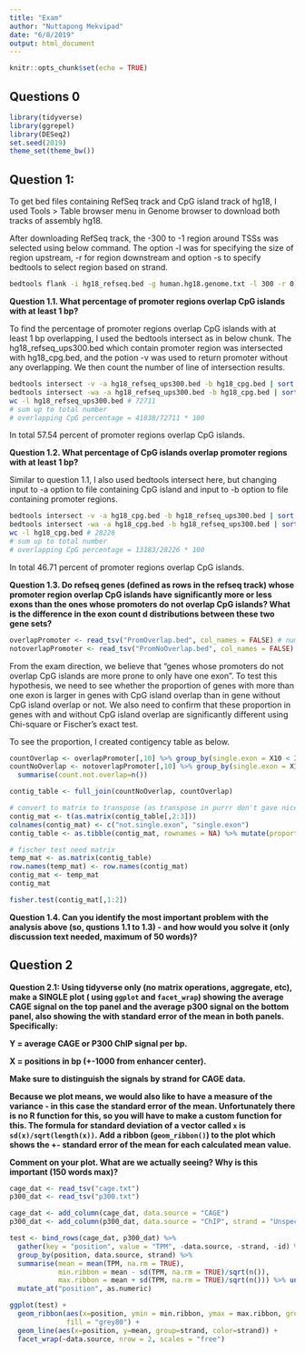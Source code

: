 ```yaml
---
title: "Exam"
author: "Nuttapong Mekvipad"
date: "6/8/2019"
output: html_document
---
```


```r
knitr::opts_chunk$set(echo = TRUE)
```

## Questions 0

```r
library(tidyverse)
library(ggrepel)
library(DESeq2)
set.seed(2019)
theme_set(theme_bw())
```

## Question 1:

To get bed files containing RefSeq track and CpG island track of hg18, I used Tools > Table browser menu in Genome browser to download both tracks of assembly hg18.

After downloading RefSeq track, the -300 to -1 region around TSSs was selected using below command. The option -l was for specifying the size of region upstream, -r for region downstream and option -s to specify bedtools to select region based on strand.

```bash
bedtools flank -i hg18_refseq.bed -g human.hg18.genome.txt -l 300 -r 0 -s > hg18_refseq_ups300.bed
```

__Question 1.1.  What percentage of promoter regions overlap CpG islands with at least 1 bp?__

To find the percentage of promoter regions overlap CpG islands with at least 1 bp overlapping, I used the bedtools intersect as in below chunk. The hg18_refseq_ups300.bed which contain promoter region was intersected with hg18_cpg.bed, and the potion -v was used to return promoter without any overlapping. We then count the number of line of intersection results.

```bash
bedtools intersect -v -a hg18_refseq_ups300.bed -b hg18_cpg.bed | sort | uniq | tee PromNoOverlap.bed | wc -l # 30873
bedtools intersect -wa -a hg18_refseq_ups300.bed -b hg18_cpg.bed | sort | uniq | tee PromOverlap.bed | wc -l # 41838
wc -l hg18_refseq_ups300.bed # 72711
# sum up to total number
# overlapping CpG percentage = 41838/72711 * 100
```

In total 57.54 percent of promoter regions overlap CpG islands. 

__Question 1.2. What percentage of CpG islands overlap promoter regions with at least 1 bp?__

Similar to question 1.1, I also used bedtools intersect here, but changing input to -a option to file containing CpG island and input to -b option to file containing promoter regions.

```bash
bedtools intersect -v -a hg18_cpg.bed -b hg18_refseq_ups300.bed | sort | uniq | tee CpGNoOverlap.bed | wc -l # 15043
bedtools intersect -wa -a hg18_cpg.bed -b hg18_refseq_ups300.bed | sort | uniq | tee CpGOverlap.bed | wc -l # 13183
wc -l hg18_cpg.bed # 28226
# sum up to total number
# overlapping CpG percentage = 13183/28226 * 100
```

In total 46.71 percent of promoter regions overlap CpG islands.

__Question 1.3. Do refseq genes (defined as rows in the refseq track)  whose promoter region overlap CpG islands have significantly more or less exons than the ones whose promoters  do not overlap CpG islands? What is the difference in the exon count d distributions between these two gene sets?__

```r
overlapPromoter <- read_tsv("PromOverlap.bed", col_names = FALSE) # number of exon at col 10
notoverlapPromoter <- read_tsv("PromNoOverlap.bed", col_names = FALSE)
```

From the exam direction, we believe that "genes whose promoters do not overlap CpG islands are more prone to only have one exon". To test this hypothesis, we need to see whether the proportion of genes with more than one exon is larger in genes with CpG island overlap than in gene without CpG island overlap or not. We also need to confirm that these proportion in genes with and without CpG island overlap are significantly different using Chi-square or Fischer's exact test.

To see the proportion, I created contigency table as below.

```r
countOverlap <- overlapPromoter[,10] %>% group_by(single.exon = X10 < 2) %>% summarise(count.overlap=n())
countNoOverlap <- notoverlapPromoter[,10] %>% group_by(single.exon = X10 < 2) %>%
  summarise(count.not.overlap=n())

contig_table <- full_join(countNoOverlap, countOverlap) 

# convert to matrix to transpose (as transpose in purrr don't gave nice tibble out)
contig_mat <- t(as.matrix(contig_table[,2:3]))
colnames(contig_mat) <- c("not.single.exon", "single.exon")
contig_table <- as.tibble(contig_mat, rownames = NA) %>% mutate(proportion.single = contig_mat[,2]/rowSums(.))

# fischer test need matrix
temp_mat <- as.matrix(contig_table)
row.names(temp_mat) <- row.names(contig_mat)
contig_mat <- temp_mat
contig_mat
```

```r
fisher.test(contig_mat[,1:2])
```


__Question 1.4. Can you identify the most important problem with the analysis above (so, qustions 1.1 to 1.3) - and how would you solve it (only discussion text needed,   maximum of 50 words)?__

## Question 2

__Question 2.1: Using tidyverse only (no matrix operations, aggregate, etc),  make a SINGLE plot ( using `ggplot` and `facet_wrap`) showing the average CAGE signal  on the top panel and the average p300 signal  on the bottom panel, also showing the with standard error of the mean in both panels. Specifically: __

__Y = average CAGE or P300 ChIP signal per bp. __

__X = positions in bp  (+-1000 from enhancer center). __

__Make sure to distinguish the signals by strand for CAGE data. __

__Because we plot means, we would also like to have a measure of the variance - in this case the standard error of the mean. Unfortunately there is no R function for this, so you will have to make a custom function for this.  The formula for standard deviation of a vector called `x` is `sd(x)/sqrt(length(x))`. Add a ribbon (`geom_ribbon()`) to the plot which shows the +- standard error of the mean for each calculated mean value.__

__Comment on your plot. What are we actually seeing? Why is this important (150 words max)?__


```r
cage_dat <- read_tsv("cage.txt")
p300_dat <- read_tsv("p300.txt")

cage_dat <- add_column(cage_dat, data.source = "CAGE")
p300_dat <- add_column(p300_dat, data.source = "ChIP", strand = "Unspecified")

test <- bind_rows(cage_dat, p300_dat) %>% 
  gather(key = "position", value = "TPM", -data.source, -strand, -id) %>%
  group_by(position, data.source, strand) %>% 
  summarise(mean = mean(TPM, na.rm = TRUE),  
            min.ribbon = mean - sd(TPM, na.rm = TRUE)/sqrt(n()),
            max.ribbon = mean + sd(TPM, na.rm = TRUE)/sqrt(n())) %>% ungroup() %>%
  mutate_at("position", as.numeric)

ggplot(test) + 
  geom_ribbon(aes(x=position, ymin = min.ribbon, ymax = max.ribbon, group=strand), 
              fill = "grey80") +
  geom_line(aes(x=position, y=mean, group=strand, color=strand)) +
  facet_wrap(~data.source, nrow = 2, scales = "free") 
```










